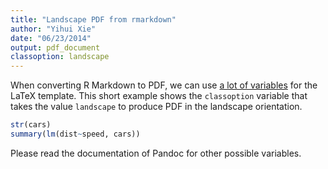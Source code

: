 ```yaml
---
title: "Landscape PDF from rmarkdown"
author: "Yihui Xie"
date: "06/23/2014"
output: pdf_document
classoption: landscape
---
```


When converting R Markdown to PDF, we can use [a lot of variables](http://johnmacfarlane.net/pandoc/README.html) for the LaTeX template. This short example shows the `classoption` variable that takes the value `landscape` to produce PDF in the landscape orientation.

```r
str(cars)
summary(lm(dist~speed, cars))
```

Please read the documentation of Pandoc for other possible variables.
